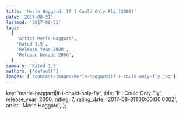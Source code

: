 ```yaml
---
title: 'Merle Haggard: If I Could Only Fly (2000)'
date: '2017-08-31'
lastmod: '2017-08-31'
tags:
  [
    'Artist Merle Haggard',
    'Rated 3.5',
    'Release Year 2000',
    'Release Decade 2000',
  ]
summary: 'Rated 3.5'
authors: ['default']
images: ['/content/images/merle-haggard|if-i-could-only-fly.jpg']
---
```


  key: 'merle-haggard|if-i-could-only-fly',
  title: 'If I Could Only Fly',
  release_year: 2000,
  rating: 7,
  rating_date: '2017-08-31T00:00:00.000Z',
  artist: 'Merle Haggard',
};

<MusicRating data={data} />
